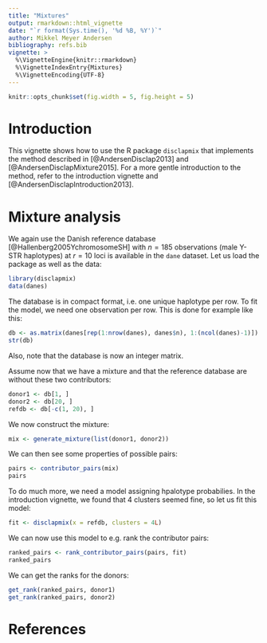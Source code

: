 ```yaml
---
title: "Mixtures"
output: rmarkdown::html_vignette
date: "`r format(Sys.time(), '%d %B, %Y')`"
author: Mikkel Meyer Andersen
bibliography: refs.bib
vignette: >
  %\VignetteEngine{knitr::rmarkdown}
  %\VignetteIndexEntry{Mixtures}
  %\VignetteEncoding{UTF-8}
---
```


```r
knitr::opts_chunk$set(fig.width = 5, fig.height = 5)
```

# Introduction

This vignette shows how to use the R package `disclapmix` that implements the method described in [@AndersenDisclap2013] and [@AndersenDisclapMixture2015]. For a more gentle introduction to the method, refer to the introduction vignette and [@AndersenDisclapIntroduction2013].

# Mixture analysis

We again use the Danish reference database [@Hallenberg2005YchromosomeSH] with $n = 185$ observations (male Y-STR haplotypes) at $r=10$ loci is available in the `dane` dataset. 
Let us load the package as well as the data:

```r
library(disclapmix)
data(danes)
```

The database is in compact format, i.e. one unique haplotype per row.
To fit the model, we need one observation per row. 
This is done for example like this:

```r
db <- as.matrix(danes[rep(1:nrow(danes), danes$n), 1:(ncol(danes)-1)])
str(db)
```

Also, note that the database is now an integer matrix.

Assume now that we have a mixture and that the reference database are without these two contributors:

```r
donor1 <- db[1, ]
donor2 <- db[20, ]
refdb <- db[-c(1, 20), ]
```

We now construct the mixture:

```r
mix <- generate_mixture(list(donor1, donor2))
```

We can then see some properties of possible pairs:

```r
pairs <- contributor_pairs(mix)
pairs
```

To do much more, we need a model assigning hpalotype probabilies. 
In the introduction vignette, we found that 4 clusters seemed fine, so let us fit this model:

```r
fit <- disclapmix(x = refdb, clusters = 4L)
```

We can now use this model to e.g. rank the contributor pairs:

```r
ranked_pairs <- rank_contributor_pairs(pairs, fit)
ranked_pairs
```

We can get the ranks for the donors:

```r
get_rank(ranked_pairs, donor1)
get_rank(ranked_pairs, donor2)
```

# References
